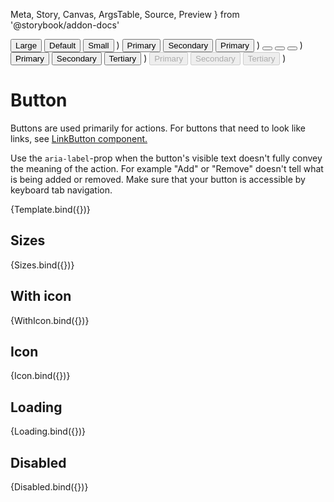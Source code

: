 <!--This Source Code Form is subject to the terms of the Mozilla Public
License, v. 2.0. If a copy of the MPL was not distributed with this
file, You can obtain one at https://mozilla.org/MPL/2.0/.

OpenCRVS is also distributed under the terms of the Civil Registration
& Healthcare Disclaimer located at http://opencrvs.org/license.

Copyright (C) The OpenCRVS Authors. OpenCRVS and the OpenCRVS
graphic logo are (registered/a) trademark(s) of Plan International.-->

  Meta,
  Story,
  Canvas,
  ArgsTable,
  Source,
  Preview
} from '@storybook/addon-docs'

<Meta title="Controls / Button" component={Button} />


  <Stack>
    <Button type="primary" size="large">
      Large
    </Button>
    <Button type="primary" size="medium">
      Default
    </Button>
    <Button type="primary" size="small">
      Small
    </Button>
  </Stack>
)

  <Stack>
    <Button type="primary">
      <Activity stroke="#ffffff" />
      Primary
    </Button>
    <Button type="secondary">
      <Activity stroke="#4972bb" />
      Secondary
    </Button>
    <Button type="tertiary" size="small">
      <Activity stroke="#4972bb" />
      Primary
    </Button>
  </Stack>
)

  <Stack>
    <Button icon type="primary" size="large" aria-label="View performance data">
      <Activity />
    </Button>
    <Button
      icon
      type="primary"
      size="medium"
      aria-label="View performance data"
    >
      <Activity />
    </Button>
    <Button icon type="primary" size="small" aria-label="View performance data">
      <Activity />
    </Button>
  </Stack>
)

  <Stack>
    <Button type="primary" loading>
      Primary
    </Button>
    <Button type="secondary" loading>
      Secondary
    </Button>
    <Button type="tertiary" loading>
      Tertiary
    </Button>
  </Stack>
)

  <Stack>
    <Button type="primary" disabled>
      Primary
    </Button>
    <Button type="secondary" disabled>
      Secondary
    </Button>
    <Button type="tertiary" disabled>
      Tertiary
    </Button>
  </Stack>
)

# Button

Buttons are used primarily for actions. For buttons that need to look like links, see [LinkButton component.](/docs/controls-link-button--link-button-view)

Use the `aria-label`-prop when the button's visible text doesn't fully convey the meaning of the action. For example "Add" or "Remove" doesn't tell what is being added or removed. Make sure that your button is accessible by keyboard tab navigation.

<Canvas>
  <Story
    args={{
      type: 'primary',
      size: 'medium',
      icon: false,
      disabled: false,
      loading: false
    }}
    argTypes={{
      type: {
        control: {
          type: 'radio'
        }
      },
      disabled: {
        table: {
          category: 'Modifiers'
        }
      },
      loading: {
        table: {
          category: 'Modifiers'
        }
      },
      icon: {
        table: {
          category: 'Modifiers'
        }
      }
    }}
    name="Button"
  >
    {Template.bind({})}
  </Story>
</Canvas>

<ArgsTable story="Button" />

## Sizes

<Canvas>
  <Story name="Sizes">{Sizes.bind({})}</Story>
</Canvas>

## With icon

<Canvas>
  <Story name="With icon">{WithIcon.bind({})}</Story>
</Canvas>

## Icon

<Canvas>
  <Story name="Icon">{Icon.bind({})}</Story>
</Canvas>

## Loading

<Canvas>
  <Story name="Loading">{Loading.bind({})}</Story>
</Canvas>

## Disabled

<Canvas>
  <Story name="Disabled">{Disabled.bind({})}</Story>
</Canvas>
